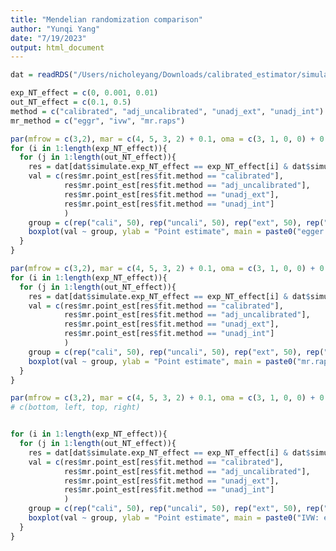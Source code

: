 ```yaml
---
title: "Mendelian randomization comparison"
author: "Yunqi Yang"
date: "7/19/2023"
output: html_document
---
```


```r
dat = readRDS("/Users/nicholeyang/Downloads/calibrated_estimator/simulation/mr_comparison.rds")
```

```r
exp_NT_effect = c(0, 0.001, 0.01)
out_NT_effect = c(0.1, 0.5)
method = c("calibrated", "adj_uncalibrated", "unadj_ext", "unadj_int")
mr_method = c("eggr", "ivw", "mr.raps")

```

```r
par(mfrow = c(3,2), mar = c(4, 5, 3, 2) + 0.1, oma = c(3, 1, 0, 0) + 0.1)
for (i in 1:length(exp_NT_effect)){
  for (j in 1:length(out_NT_effect)){
    res = dat[dat$simulate.exp_NT_effect == exp_NT_effect[i] & dat$simulate.out_NT_effect == out_NT_effect[j] & dat$mr.mr_method == "eggr", ]
    val = c(res$mr.point_est[res$fit.method == "calibrated"], 
            res$mr.point_est[res$fit.method == "adj_uncalibrated"],
            res$mr.point_est[res$fit.method == "unadj_ext"],
            res$mr.point_est[res$fit.method == "unadj_int"]
            )
    group = c(rep("cali", 50), rep("uncali", 50), rep("ext", 50), rep("int", 50))
    boxplot(val ~ group, ylab = "Point estimate", main = paste0("egger: exp =", exp_NT_effect[i], "; out =", out_NT_effect[j]))
  }
}
```

```r
par(mfrow = c(3,2), mar = c(4, 5, 3, 2) + 0.1, oma = c(3, 1, 0, 0) + 0.1)
for (i in 1:length(exp_NT_effect)){
  for (j in 1:length(out_NT_effect)){
    res = dat[dat$simulate.exp_NT_effect == exp_NT_effect[i] & dat$simulate.out_NT_effect == out_NT_effect[j] & dat$mr.mr_method == "mr.raps", ]
    val = c(res$mr.point_est[res$fit.method == "calibrated"], 
            res$mr.point_est[res$fit.method == "adj_uncalibrated"],
            res$mr.point_est[res$fit.method == "unadj_ext"],
            res$mr.point_est[res$fit.method == "unadj_int"]
            )
    group = c(rep("cali", 50), rep("uncali", 50), rep("ext", 50), rep("int", 50))
    boxplot(val ~ group, ylab = "Point estimate", main = paste0("mr.raps: exp =", exp_NT_effect[i], "; out =", out_NT_effect[j]))
  }
}
```

```r
par(mfrow = c(3,2), mar = c(4, 5, 3, 2) + 0.1, oma = c(3, 1, 0, 0) + 0.1)
# c(bottom, left, top, right)


for (i in 1:length(exp_NT_effect)){
  for (j in 1:length(out_NT_effect)){
    res = dat[dat$simulate.exp_NT_effect == exp_NT_effect[i] & dat$simulate.out_NT_effect == out_NT_effect[j] & dat$mr.mr_method == "ivw", ]
    val = c(res$mr.point_est[res$fit.method == "calibrated"], 
            res$mr.point_est[res$fit.method == "adj_uncalibrated"],
            res$mr.point_est[res$fit.method == "unadj_ext"],
            res$mr.point_est[res$fit.method == "unadj_int"]
            )
    group = c(rep("cali", 50), rep("uncali", 50), rep("ext", 50), rep("int", 50))
    boxplot(val ~ group, ylab = "Point estimate", main = paste0("IVW: exp =", exp_NT_effect[i], "; out =", out_NT_effect[j]))
  }
}


```


